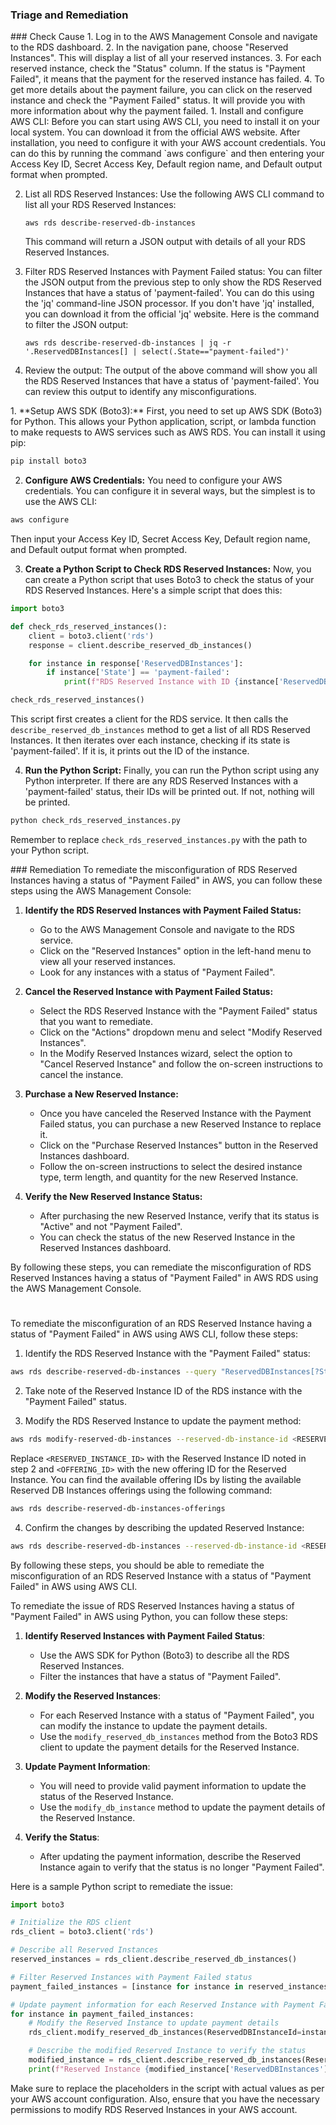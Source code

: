 
### Triage and Remediation
<Tabs>

<Tab title='Cause'>
### Check Cause
<AccordionGroup>
<Accordion title='Using Console' defaultOpen='true'>
1. Log in to the AWS Management Console and navigate to the RDS dashboard.
2. In the navigation pane, choose "Reserved Instances". This will display a list of all your reserved instances.
3. For each reserved instance, check the "Status" column. If the status is "Payment Failed", it means that the payment for the reserved instance has failed.
4. To get more details about the payment failure, you can click on the reserved instance and check the "Payment Failed" status. It will provide you with more information about why the payment failed.
</Accordion>

<Accordion title='Using CLI'>
1. Install and configure AWS CLI: Before you can start using AWS CLI, you need to install it on your local system. You can download it from the official AWS website. After installation, you need to configure it with your AWS account credentials. You can do this by running the command `aws configure` and then entering your Access Key ID, Secret Access Key, Default region name, and Default output format when prompted.

2. List all RDS Reserved Instances: Use the following AWS CLI command to list all your RDS Reserved Instances:

   ```
   aws rds describe-reserved-db-instances
   ```

   This command will return a JSON output with details of all your RDS Reserved Instances.

3. Filter RDS Reserved Instances with Payment Failed status: You can filter the JSON output from the previous step to only show the RDS Reserved Instances that have a status of 'payment-failed'. You can do this using the 'jq' command-line JSON processor. If you don't have 'jq' installed, you can download it from the official 'jq' website. Here is the command to filter the JSON output:

   ```
   aws rds describe-reserved-db-instances | jq -r '.ReservedDBInstances[] | select(.State=="payment-failed")'
   ```

4. Review the output: The output of the above command will show you all the RDS Reserved Instances that have a status of 'payment-failed'. You can review this output to identify any misconfigurations.
</Accordion>

<Accordion title='Using Python'>
1. **Setup AWS SDK (Boto3):** First, you need to set up AWS SDK (Boto3) for Python. This allows your Python application, script, or lambda function to make requests to AWS services such as AWS RDS. You can install it using pip:

```python
pip install boto3
```

2. **Configure AWS Credentials:** You need to configure your AWS credentials. You can configure it in several ways, but the simplest is to use the AWS CLI:

```bash
aws configure
```

Then input your Access Key ID, Secret Access Key, Default region name, and Default output format when prompted.

3. **Create a Python Script to Check RDS Reserved Instances:** Now, you can create a Python script that uses Boto3 to check the status of your RDS Reserved Instances. Here's a simple script that does this:

```python
import boto3

def check_rds_reserved_instances():
    client = boto3.client('rds')
    response = client.describe_reserved_db_instances()

    for instance in response['ReservedDBInstances']:
        if instance['State'] == 'payment-failed':
            print(f"RDS Reserved Instance with ID {instance['ReservedDBInstanceId']} has payment failed status.")

check_rds_reserved_instances()
```

This script first creates a client for the RDS service. It then calls the `describe_reserved_db_instances` method to get a list of all RDS Reserved Instances. It then iterates over each instance, checking if its state is 'payment-failed'. If it is, it prints out the ID of the instance.

4. **Run the Python Script:** Finally, you can run the Python script using any Python interpreter. If there are any RDS Reserved Instances with a 'payment-failed' status, their IDs will be printed out. If not, nothing will be printed.

```bash
python check_rds_reserved_instances.py
```

Remember to replace `check_rds_reserved_instances.py` with the path to your Python script.
</Accordion>

</AccordionGroup>
</Tab>
<Tab title='Remediation'>
### Remediation

<AccordionGroup>
<Accordion title='Using Console' defaultOpen='true'>
To remediate the misconfiguration of RDS Reserved Instances having a status of "Payment Failed" in AWS, you can follow these steps using the AWS Management Console:

1. **Identify the RDS Reserved Instances with Payment Failed Status:**
   - Go to the AWS Management Console and navigate to the RDS service.
   - Click on the "Reserved Instances" option in the left-hand menu to view all your reserved instances.
   - Look for any instances with a status of "Payment Failed".

2. **Cancel the Reserved Instance with Payment Failed Status:**
   - Select the RDS Reserved Instance with the "Payment Failed" status that you want to remediate.
   - Click on the "Actions" dropdown menu and select "Modify Reserved Instances".
   - In the Modify Reserved Instances wizard, select the option to "Cancel Reserved Instance" and follow the on-screen instructions to cancel the instance.

3. **Purchase a New Reserved Instance:**
   - Once you have canceled the Reserved Instance with the Payment Failed status, you can purchase a new Reserved Instance to replace it.
   - Click on the "Purchase Reserved Instances" button in the Reserved Instances dashboard.
   - Follow the on-screen instructions to select the desired instance type, term length, and quantity for the new Reserved Instance.

4. **Verify the New Reserved Instance Status:**
   - After purchasing the new Reserved Instance, verify that its status is "Active" and not "Payment Failed".
   - You can check the status of the new Reserved Instance in the Reserved Instances dashboard.

By following these steps, you can remediate the misconfiguration of RDS Reserved Instances having a status of "Payment Failed" in AWS RDS using the AWS Management Console.

#
</Accordion>

<Accordion title='Using CLI'>
To remediate the misconfiguration of an RDS Reserved Instance having a status of "Payment Failed" in AWS using AWS CLI, follow these steps:

1. Identify the RDS Reserved Instance with the "Payment Failed" status:
```bash
aws rds describe-reserved-db-instances --query "ReservedDBInstances[?State=='payment-failed']"
```

2. Take note of the Reserved Instance ID of the RDS instance with the "Payment Failed" status.

3. Modify the RDS Reserved Instance to update the payment method:
```bash
aws rds modify-reserved-db-instances --reserved-db-instance-id <RESERVED_INSTANCE_ID> --reserved-db-instances-offering-id <OFFERING_ID>
```
Replace `<RESERVED_INSTANCE_ID>` with the Reserved Instance ID noted in step 2 and `<OFFERING_ID>` with the new offering ID for the Reserved Instance. You can find the available offering IDs by listing the available Reserved DB Instances offerings using the following command:
```bash
aws rds describe-reserved-db-instances-offerings
```

4. Confirm the changes by describing the updated Reserved Instance:
```bash
aws rds describe-reserved-db-instances --reserved-db-instance-id <RESERVED_INSTANCE_ID>
```

By following these steps, you should be able to remediate the misconfiguration of an RDS Reserved Instance with a status of "Payment Failed" in AWS using AWS CLI.
</Accordion>

<Accordion title='Using Python'>
To remediate the issue of RDS Reserved Instances having a status of "Payment Failed" in AWS using Python, you can follow these steps:

1. **Identify Reserved Instances with Payment Failed Status**:
   - Use the AWS SDK for Python (Boto3) to describe all the RDS Reserved Instances.
   - Filter the instances that have a status of "Payment Failed".

2. **Modify the Reserved Instances**:
   - For each Reserved Instance with a status of "Payment Failed", you can modify the instance to update the payment details.
   - Use the `modify_reserved_db_instances` method from the Boto3 RDS client to update the payment details for the Reserved Instance.

3. **Update Payment Information**:
   - You will need to provide valid payment information to update the status of the Reserved Instance.
   - Use the `modify_db_instance` method to update the payment details of the Reserved Instance.

4. **Verify the Status**:
   - After updating the payment information, describe the Reserved Instance again to verify that the status is no longer "Payment Failed".

Here is a sample Python script to remediate the issue:

```python
import boto3

# Initialize the RDS client
rds_client = boto3.client('rds')

# Describe all Reserved Instances
reserved_instances = rds_client.describe_reserved_db_instances()

# Filter Reserved Instances with Payment Failed status
payment_failed_instances = [instance for instance in reserved_instances['ReservedDBInstances'] if instance['State'] == 'payment-failed']

# Update payment information for each Reserved Instance with Payment Failed status
for instance in payment_failed_instances:
    # Modify the Reserved Instance to update payment details
    rds_client.modify_reserved_db_instances(ReservedDBInstanceId=instance['ReservedDBInstanceId'], PaymentType='POSTPAID')

    # Describe the modified Reserved Instance to verify the status
    modified_instance = rds_client.describe_reserved_db_instances(ReservedDBInstanceId=instance['ReservedDBInstanceId'])
    print(f"Reserved Instance {modified_instance['ReservedDBInstances'][0]['ReservedDBInstanceId']} status updated to {modified_instance['ReservedDBInstances'][0]['State']}")
```

Make sure to replace the placeholders in the script with actual values as per your AWS account configuration. Also, ensure that you have the necessary permissions to modify RDS Reserved Instances in your AWS account.
</Accordion>

</AccordionGroup>
</Tab>
</Tabs>
